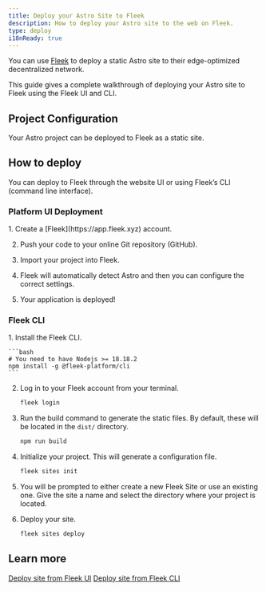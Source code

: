 ```yaml
---
title: Deploy your Astro Site to Fleek
description: How to deploy your Astro site to the web on Fleek.
type: deploy
i18nReady: true
---
```



You can use [Fleek](http://fleek.xyz/) to deploy a static Astro site to their edge-optimized decentralized network.

This guide gives a complete walkthrough of deploying your Astro site to Fleek using the Fleek UI and CLI.

## Project Configuration

Your Astro project can be deployed to Fleek as a static site.

## How to deploy

You can deploy to Fleek through the website UI or using Fleek’s CLI (command line interface).

### Platform UI Deployment

<Steps>
1. Create a [Fleek](https://app.fleek.xyz) account.

2. Push your code to your online Git repository (GitHub).

3. Import your project into Fleek.

4. Fleek will automatically detect Astro and then you can configure the correct settings.

5. Your application is deployed!
</Steps>


### Fleek CLI

<Steps>
1. Install the Fleek CLI.

    ```bash
    # You need to have Nodejs >= 18.18.2
    npm install -g @fleek-platform/cli
    ```
2. Log in to your Fleek account from your terminal.

    ```bash
    fleek login
    ```

3. Run the build command to generate the static files. By default, these will be located in the `dist/` directory.

    ```bash
    npm run build
    ```

4. Initialize your project. This will generate a configuration file.

    ```bash
    fleek sites init
    ```

5. You will be prompted to either create a new Fleek Site or use an existing one. Give the site a name and select the directory where your project is located.

6. Deploy your site.

    ```bash
    fleek sites deploy
    ```

</Steps>

## Learn more

<ReadMore>[Deploy site from Fleek UI](https://fleek.xyz/docs/platform/deployments/)</ReadMore>
<ReadMore>[Deploy site from Fleek CLI](https://fleek.xyz/docs/cli/sites/)</ReadMore>
